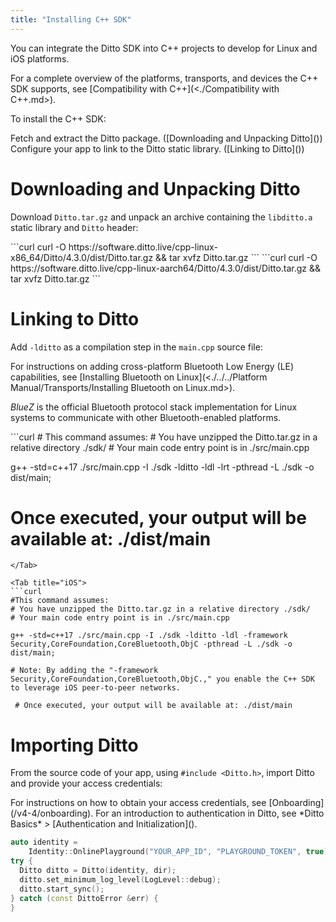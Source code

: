 ---
title: "Installing C++ SDK"
---

You can integrate the Ditto SDK into C++ projects to develop for Linux and iOS platforms.

<Info>
For a complete overview of the platforms, transports, and devices the C++ SDK supports, see [Compatibility with C++](<./Compatibility with C++.md>).
</Info>

To install the C++ SDK:

<Steps>
<Step>
Fetch and extract the Ditto package. ([Downloading and Unpacking Ditto]())&#x20;
</Step>

<Step>
Configure your app to link to the Ditto static library. ([Linking to Ditto]())
</Step>
</Steps>

# Downloading and Unpacking Ditto

Download `Ditto.tar.gz` and unpack an archive containing the `libditto.a` static library and `Ditto` header:

<Tabs>
<Tab title="Linux x86_64">
```curl
curl -O https://software.ditto.live/cpp-linux-x86_64/Ditto/4.3.0/dist/Ditto.tar.gz && tar xvfz Ditto.tar.gz
```
</Tab>

<Tab title="Linux aarch64">
```curl
curl -O https://software.ditto.live/cpp-linux-aarch64/Ditto/4.3.0/dist/Ditto.tar.gz && tar xvfz Ditto.tar.gz
```
</Tab>
</Tabs>

# Linking to Ditto

Add `-lditto` as a compilation step in the `main.cpp` source file:&#x20;

<Info>
For instructions on adding cross-platform Bluetooth Low Energy (LE) capabilities, see [Installing Bluetooth on Linux](<./../../Platform Manual/Transports/Installing Bluetooth on Linux.md>).

_BlueZ_ is the official Bluetooth protocol stack implementation for Linux systems to communicate with other Bluetooth-enabled platforms.

</Info>

<Tabs>
<Tab title="Linux">
```curl
# This command assumes:
# You have unzipped the Ditto.tar.gz in a relative directory ./sdk/
# Your main code entry point is in ./src/main.cpp

g++ -std=c++17 ./src/main.cpp -I ./sdk -lditto -ldl -lrt -pthread -L ./sdk -o dist/main;

# Once executed, your output will be available at: ./dist/main

```
</Tab>

<Tab title="iOS">
```curl
#This command assumes:
# You have unzipped the Ditto.tar.gz in a relative directory ./sdk/
# Your main code entry point is in ./src/main.cpp

g++ -std=c++17 ./src/main.cpp -I ./sdk -lditto -ldl -framework Security,CoreFoundation,CoreBluetooth,ObjC -pthread -L ./sdk -o dist/main;

# Note: By adding the "-framework Security,CoreFoundation,CoreBluetooth,ObjC.," you enable the C++ SDK to leverage iOS peer-to-peer networks.

 # Once executed, your output will be available at: ./dist/main
```

</Tab>
</Tabs>

# Importing Ditto

From the source code of your app, using `#include <Ditto.h>`, import Ditto and provide your access credentials:

<Info>
For instructions on how to obtain your access credentials, see [Onboarding](/v4-4/onboarding). For an introduction to authentication in Ditto, see *Ditto Basics* > [Authentication and Initialization](</v4-5/basics/authentication-and-initialization>).
</Info>

```cpp
auto identity =
    Identity::OnlinePlayground("YOUR_APP_ID", "PLAYGROUND_TOKEN", true);
try {
  Ditto ditto = Ditto(identity, dir);
  ditto.set_minimum_log_level(LogLevel::debug);
  ditto.start_sync();
} catch (const DittoError &err) {
}
```
